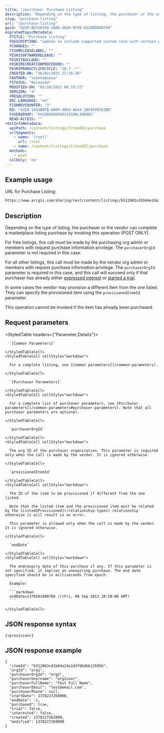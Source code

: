 ```yaml
---
title: "/purchase: Purchase Listing"
description: "Depending on the type of listing, the purchaser or the vendor can complete a marketplace listing purchase by invoking this operation (POST ONLY)."
slug: "purchase-listing"
url: "/purchase-listing"
guid: "GUID-B6316550-1BA8-4EA9-9C99-A220DDD6D798"
migratedTopicMetadata:
  FTITLE: "Purchase Listing"
  FDESCRIPTION: "update to include supported custom role with certain privilege"
  FCHANGES: ""
  FISHRELEASELABEL: ""
  FESRISOFTWARERELEASE: ""
  FESRITAGCLOUD: ""
  FESRIRECREATIONPROCEDURE: ""
  FESRIPRODUCTLIFECYCLE: "10.7 -*"
  CREATED-ON: "26/02/2021 21:56:20"
  FAUTHOR: "svennapoosa"
  FSTATUS: "Released"
  MODIFIED-ON: "05/10/2021 08:19:22"
  VERSION: "4"
  FRESOLUTION: ""
  DOC-LANGUAGE: "en"
  FISHREVCOUNTER: "3"
  ED: "GUID-1443BBFB-A009-4DE6-A644-2BF4F093E2BD"
  FUSERGROUP: "VUSERGROUPARCGISONLINEDOC"
  READ-ACCESS: ""
restInfoMetadata:
  apiPath: /content/listings/[itemID]/purchase
  urlSegments:
    - name: '[root]'
      url: /root
    - name: /content/listings/[itemID]/purchase
  methods:
    - post
  sslOnly: 'no'
---
```


## Example usage

URL for Purchase Listing:

```markdown
https://www.arcgis.com/sharing/rest/content/listings/b512083cd1b64e2da1d3f66dbb135956/purchase
```

## Description

Depending on the type of listing, the purchaser or the vendor can complete a marketplace listing purchase by invoking this operation (POST ONLY). 

For free listings, this call must be made by the purchasing org admin or members with request purchase information privilege. The `purchaserOrgId` parameter is not required in this case. 

For all other listings, this call must be made by the vendor org admin or members with request purchase information privilege. The `purchaserOrgId` parameter is required in this case, and this call will succeed only if that purchaser has already either [expressed interest](/express-interest) or [started a trial](/start-trial).

In some cases the vendor may provision a different item from the one listed. They can specify the provisioned item using the `provisionedItemId` parameter.

This operation cannot be invoked if the item has already been purchased.

## Request parameters 

<StyledTable headers={"Parameter,Details"}>
  <StyledTableRow>
    <StyledTableCell cellStyle="markdown">

      `[Common Parameters]` 

    </StyledTableCell>
    <StyledTableCell cellStyle="markdown">

      For a complete listing, see [Common parameters](/common-parameters).

    </StyledTableCell>
  </StyledTableRow>
  <StyledTableRow>
    <StyledTableCell cellStyle="markdown">

      `[Purchaser Parameters]` 

    </StyledTableCell>
    <StyledTableCell cellStyle="markdown">

      For a complete list of purchaser parameters, see [Purchaser parameters](/common-parameters#purchaser-parameters). Note that all purchaser parameters are optional.

    </StyledTableCell>
  </StyledTableRow>
  <StyledTableRow>
    <StyledTableCell cellStyle="markdown">

      `purchaserOrgId` 

    </StyledTableCell>
    <StyledTableCell cellStyle="markdown">

      The org ID of the purchaser organization. This parameter is required only when the call is made by the vendor. It is ignored otherwise. 

    </StyledTableCell>
  </StyledTableRow>
  <StyledTableRow>
    <StyledTableCell cellStyle="markdown">

      `provisionedItemId` 

    </StyledTableCell>
    <StyledTableCell cellStyle="markdown">

      The ID of the item to be provisioned if different from the one listed. 

      Note that the listed item and the provisioned item must be related by the [Listed2Provisioned](/relationship-types) relationship otherwise it will result in an error. 

      This parameter is allowed only when the call is made by the vendor. It is ignored otherwise. 

    </StyledTableCell>
  </StyledTableRow>
  <StyledTableRow>
    <StyledTableCell cellStyle="markdown">

      `endDate` 

    </StyledTableCell>
    <StyledTableCell cellStyle="markdown">

      The end/expiry date of this purchase if any. If this parameter is not specified, it implies an unexpiring purchase. The end date specified should be in milliseconds from epoch. 

      Example: 
      
      ```markdown
      endDate=1378501088700 //(Fri, 06 Sep 2013 20:58:08 GMT) 
      ```

    </StyledTableCell>
  </StyledTableRow>
</StyledTable>

## JSON response syntax

```other
{<provision>}
```

## JSON response example

```other
{
  "itemId": "b512083cd1b64e2da1d3f66dbb135956",
  "orgId": "org1",
  "purchaserOrgId": "org2",
  "purchaserUsername": "org2user",
  "purchaserFullName": "Test Full Name",
  "purchaserEmail": "test@email.com",
  "purchaserPhone": null,
  "startDate": 1378227269000,
  "endDate": -1,
  "purchased": true,
  "trial": false,
  "interested": false,
  "created": 1378227262000,
  "modified": 1378227269000
}
```

 
